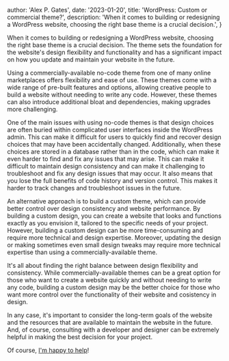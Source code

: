 
  author: 'Alex P. Gates',
  date: '2023-01-20',
  title: 'WordPress: Custom or commercial theme?',
  description:
    'When it comes to building or redesigning a WordPress website, choosing the right base theme is a crucial decision.',
}


When it comes to building or redesigning a WordPress website, choosing the right base theme is a crucial decision. The theme sets the foundation for the website's design flexibility and functionality and has a significant impact on how you update and maintain your website in the future.

Using a commercially-available no-code theme from one of many online marketplaces offers flexibility and ease of use. These themes come with a wide range of pre-built features and options, allowing creative people to build a website without needing to write any code. However, these themes can also introduce additional bloat and dependencies, making upgrades more challenging.

One of the main issues with using no-code themes is that design choices are often buried within complicated user interfaces inside the WordPress admin. This can make it difficult for users to quickly find and recover design choices that may have been accidentally changed. Additionally, when these choices are stored in a database rather than in the code, which can make it even harder to find and fix any issues that may arise. This can make it difficult to maintain design consistency and can make it challenging to troubleshoot and fix any design issues that may occur. It also means that you lose the full benefits of code history and version control. This makes it harder to track changes and troubleshoot issues in the future.

An alternative approach is to build a custom theme, which can provide better control over design consistency and website performance. By building a custom design, you can create a website that looks and functions exactly as you envision it, tailored to the specific needs of your project. However, building a custom design can be more time-consuming and require more technical and design expertise. Moreover, updating the design or making sometimes even small design tweaks may require more technical expertise than using a commercially-available theme.

It's all about finding the right balance between design flexibility and consistency. While commercially-available themes can be a great option for those who want to create a website quickly and without needing to write any code, building a custom design may be the better choice for those who want more control over the functionality of their website and cosistency in design.

In any case, it's important to consider the long-term goals of the website and the resources that are available to maintain the website in the future. And, of course, consulting with a developer and designer can be extremely helpful in making the best decision for your project.

Of course, [I'm happy to help]('https://www.alexpgates.com/hire-me')!
